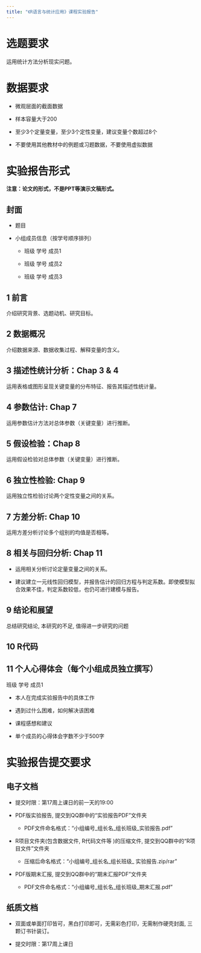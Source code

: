 ```yaml
---
title: "《R语言与统计应用》课程实验报告"
---
```


# 选题要求

运用统计方法分析现实问题。

# 数据要求

-   微观层面的截面数据

-   样本容量大于200

-   至少3个定量变量，至少3个定性变量，建议变量个数超过8个

-   不要使用其他教材中的例题或习题数据，不要使用虚拟数据

# 实验报告形式

**注意：论文的形式，不是PPT等演示文稿形式。**


## 封面

-   题目

-   小组成员信息（按学号顺序排列）

    -   班级 学号 成员1

    -   班级 学号 成员2

    -   班级 学号 成员3

## 1 前言

介绍研究背景、选题动机、研究目标。

## 2 数据概况

介绍数据来源、数据收集过程、解释变量的含义。

## 3 描述性统计分析：Chap 3 & 4

运用表格或图形呈现关键变量的分布特征、报告其描述性统计量。

## 4 参数估计: Chap 7

运用参数估计方法对总体参数（关键变量）进行推断。

## 5 假设检验：Chap 8

运用假设检验对总体参数（关键变量）进行推断。

## 6 独立性检验: Chap 9

运用独立性检验讨论两个定性变量之间的关系。

## 7 方差分析: Chap 10

运用方差分析讨论多个组别的均值是否相等。

## 8 相关与回归分析: Chap 11

- 运用相关分析讨论定量变量之间的关系。

- 建议建立一元线性回归模型，并报告估计的回归方程与判定系数。即使模型拟合效果不佳，判定系数较低，也仍可进行建模与报告。

## 9 结论和展望

总结研究结论, 本研究的不足, 值得进一步研究的问题

## 10 R代码

## 11 个人心得体会（每个小组成员独立撰写）

班级 学号 成员1

-   本人在完成实验报告中的具体工作

-   遇到过什么困难，如何解决该困难

-   课程感想和建议

-   单个成员的心得体会字数不少于500字

# 实验报告提交要求

## 电子文档

-   提交时限：第17周上课日的前一天的19:00

-   PDF版实验报告, 提交到QQ群中的“实验报告PDF”文件夹

    -   PDF文件命名格式：“小组编号_组长名_组长班级_实验报告.pdf”

-   R项目文件夹(包含数据文件, R代码文件等 )的压缩文件, 提交到QQ群中的“R项目文件”文件夹

    -   压缩后命名格式：“小组编号_组长名_组长班级_ 实验报告.zip/rar”


-   PDF版期末汇报, 提交到QQ群中的“期末汇报PDF”文件夹

    -   PDF文件命名格式：“小组编号_组长名_组长班级_期末汇报.pdf”    

## 纸质文档

-   双面或单面打印皆可，黑白打印即可，无需彩色打印，无需制作硬壳封面, 三颗订书针装订。

-   提交时限：第17周上课日




